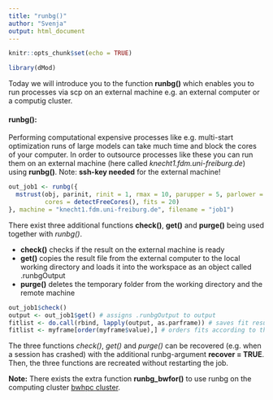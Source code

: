```yaml
---
title: "runbg()"
author: "Svenja"
output: html_document
---
```


```r
knitr::opts_chunk$set(echo = TRUE)
```

```r
library(dMod)
```

Today we will introduce you to the function **runbg()** which enables you to run processes via scp on an external machine e.g. an external computer or a computig cluster. 

#### runbg():

Performing computational expensive processes like e.g. multi-start optimization runs of large models can take much time and block the cores of your computer. In order to outsource processes like these you can run them on an external machine (here called *knecht1.fdm.uni-freiburg.de*) using **runbg()**. Note: **ssh-key needed** for the external machine!


```r
out_job1 <- runbg({
  mstrust(obj, parinit, rinit = 1, rmax = 10, parupper = 5, parlower = -10,
          cores = detectFreeCores(), fits = 20)
}, machine = "knecht1.fdm.uni-freiburg.de", filename = "job1")
```

There exist three additional functions **check()**, **get()** and **purge()** being used together with *runbg()*.

- **check()** checks if the result on the external machine is ready
- **get()** copies the result file from the external computer to the local working directory and loads it into the workspace as an object called .runbgOutput
- **purge()** deletes the temporary folder from the working directory and the remote machine

```r
out_job1$check() 
output <- out_job1$get() # assigns .runbgOutput to output
fitlist <- do.call(rbind, lapply(output, as.parframe)) # saves fit results from mstrust() in fitlist
fitlist <- myframe[order(myframe$value),] # orders fits according to the value of their objective function
```

The three functions *check()*, *get()* and *purge()* can be recovered (e.g. when a session has crashed) with the additional runbg-argument **recover = TRUE**. Then, the three functions are recreated without restarting the job.

**Note:** There exists the extra function **runbg_bwfor()** to use runbg on the computing cluster [bwhpc cluster](https://www.bwhpc-c5.de/wiki/index.php/Category:BwForCluster_MLS&WISO_Production).
